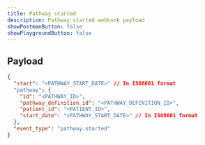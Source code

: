```yaml
---
title: Pathway started
description: Pathway started webhook payload
showPostmanButton: false
showPlaygroundButton: false
---
```


## Payload

```json
{
  "start": "<PATHWAY_START_DATE>" // In ISO8601 format
  "pathway": {
    "id": "<PATHWAY_ID>",
    "pathway_definition_id": "<PATHWAY_DEFINITION_ID>",
    "patient_id": "<PATIENT_ID>",
    "start_date": "<PATHWAY_START_DATE>" // In ISO8601 format
  },
  "event_type": "pathway.started"
}
```
